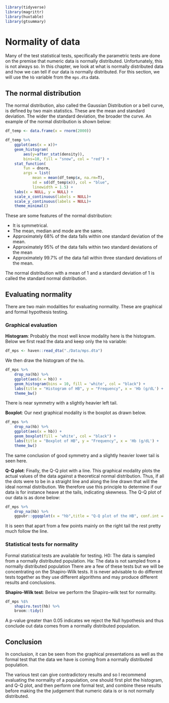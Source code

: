 ```r
library(tidyverse)
library(magrittr)
library(huxtable)
library(gtsummary)
```

# Normality of data

Many of the test statistical tests, specifically the parametric tests are done 
on the premise that numeric data is normally distributed. Unfortunately, this 
is not always so. In this chapter, we look at what is normally distributed data 
and how we can tell if our data is normally distributed. For this section, we 
will use the `hb` variable from the `mps.dta` data. 

## The normal distribution
The normal distribution, also called the Gaussian Distribution or a bell curve, 
is defined by two main statistics. These are the mean and standard deviation. 
The wider the standard deviation, the broader the curve. An example of the 
normal distribution is shown below: 

```r
df_temp <- data.frame(x = rnorm(2000)) 

df_temp %>% 
    ggplot(aes(x = x))+
    geom_histogram(
        aes(y=after_stat(density)), 
        bins=10, fill = "snow", col = "red") +
    stat_function(
        fun = dnorm, 
        args = list(
            mean = mean(df_temp$x, na.rm=T), 
            sd = sd(df_temp$x)), col = "blue",
            linewidth = 1.5) +
    labs(x = NULL, y = NULL) +
    scale_x_continuous(labels = NULL)+
    scale_y_continuous(labels = NULL)+
    theme_minimal()
```


These are some features of the normal distribution:

- It is symmetrical.
- The mean, median and mode are the same.
- Approximately 68% of the data falls within one standard deviation of the mean. 
- Approximately 95% of the data falls within two standard deviations of the mean
- Approximately 99.7% of the data fall within three standard deviations of the mean. 

The normal distribution with a mean of 1 and a standard deviation of 1 is called 
the standard normal distribution.

## Evaluating normality
There are two main modalities for evaluating normality. These are graphical and 
formal hypothesis testing.  

### Graphical evaluation
**Histogram**: Probably the most well know modality here is the histogram. 
Below we first read  the data and keep only the `hb` variable:

```r
df_mps <- haven::read_dta("./Data/mps.dta")

```

We then draw the histogram of the `hb`.

```r
df_mps %>% 
    drop_na(hb) %>% 
    ggplot(aes(x = hb)) +
    geom_histogram(bins = 10, fill = 'white', col = "black") +
    labs(title = "Histogram of HB", y = "Frequency", x = 'Hb (g/dL') +
    theme_bw()
```

There is near symmetry with a slightly heavier left tail.

**Boxplot**: Our next graphical modality is the boxplot as drawn below.

```r
df_mps %>% 
    drop_na(hb) %>% 
    ggplot(aes(x = hb)) +
    geom_boxplot(fill = 'white', col = "black") +
    labs(title = "Boxplot of HB", y = "Frequency", x = 'Hb (g/dL') +
    theme_bw()
```

The same conclusion of good symmetry and a slightly heavier lower tail is seen 
here.

**Q-Q plot**: Finally, the Q-Q plot with a line. This graphical modality plots 
the actual values of the data against a theoretical normal distribution. Thus, 
if all the dots were to be in a straight line and along the line drawn that will 
the ideal normal distribution. We therefore use this principle to determine if 
our data is for instance heave at the tails, indicating skewness. The Q-Q plot 
of our data is as done below:

```r
df_mps %>%
    drop_na(hb) %>% 
    ggpubr::ggqqplot(x = "hb",title = "Q-Q plot of the HB", conf.int = FALSE)
```

It is seen that apart from a few points mainly on the right tail the rest 
pretty much follow the line.

### Statistical tests for normality
Formal statistical tests are available for testing.
H0:  The data is sampled from a normally distributed population.
Ha: The data is not sampled from a normally distributed population
There are a few of these tests but we will be concentrating on the Shapiro-Wilk 
tests. It is never advisable to do different tests together 
as they use different algorithms and may produce different results and 
conclusions.

**Shapiro-Wilk test**: Below we perform the Shapiro-wilk test for normality.

```r
df_mps %$% 
    shapiro.test(hb) %>% 
    broom::tidy()
```

A p-value greater than 0.05 indicates we reject the Null hypothesis and thus 
conclude out data comes from a normally distributed population. 

## Conclusion
In conclusion, it can be seen from the graphical presentations as well as the 
formal test that the data we have is coming from a normally distributed 
population.

The various test can give contradictory results and so I recommend evaluating 
the normality of a population, one should first plot the histogram, and Q-Q plot, 
and then perform one formal test, and combine these results before making the 
the judgement that numeric data is or is not normally distributed.  



